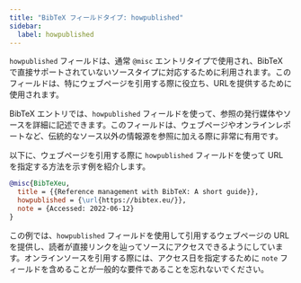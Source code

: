 ```yaml
---
title: "BibTeX フィールドタイプ: howpublished"
sidebar:
  label: howpublished
---
```



`howpublished` フィールドは、通常 `@misc` エントリタイプで使用され、BibTeX で直接サポートされていないソースタイプに対応するために利用されます。このフィールドは、特にウェブページを引用する際に役立ち、URLを提供するために使用されます。

<CiteDrive/>

BibTeX エントリでは、`howpublished` フィールドを使って、参照の発行媒体やソースを詳細に記述できます。このフィールドは、ウェブページやオンラインレポートなど、伝統的なソース以外の情報源を参照に加える際に非常に有用です。

以下に、ウェブページを引用する際に `howpublished` フィールドを使って URL を指定する方法を示す例を紹介します。

```bibtex
@misc{BibTeXeu,
  title = {{Reference management with BibTeX: A short guide}},
  howpublished = {\url{https://bibtex.eu/}},
  note = {Accessed: 2022-06-12}
}
```

この例では、`howpublished` フィールドを使用して引用するウェブページの URL を提供し、読者が直接リンクを辿ってソースにアクセスできるようにしています。オンラインソースを引用する際には、アクセス日を指定するために `note` フィールドを含めることが一般的な要件であることを忘れないでください。
